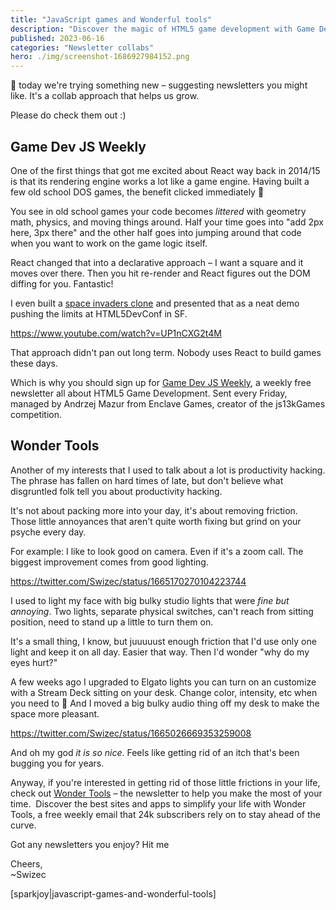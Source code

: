 ```yaml
---
title: "JavaScript games and Wonderful tools"
description: "Discover the magic of HTML5 game development with Game Dev JS Weekly and level up your productivity by eliminating daily frictions with Wonder Tools"
published: 2023-06-16
categories: "Newsletter collabs"
hero: ./img/screenshot-1686927984152.png
---
```


👋 today we're trying something new – suggesting newsletters you might like. It's a collab approach that helps us grow.

Please do check them out :)

## Game Dev JS Weekly

One of the first things that got me excited about React way back in 2014/15 is that its rendering engine works a lot like a game engine. Having built a few old school DOS games, the benefit clicked immediately 🤩

You see in old school games your code becomes _littered_ with geometry math, physics, and moving things around. Half your time goes into "add 2px here, 3px there" and the other half goes into jumping around that code when you want to work on the game logic itself.

React changed that into a declarative approach – I want a square and it moves over there. Then you hit re-render and React figures out the DOM diffing for you. Fantastic!

I even built a [space invaders clone](https://github.com/Swizec/space-invaders) and presented that as a neat demo pushing the limits at HTML5DevConf in SF.

https://www.youtube.com/watch?v=UP1nCXG2t4M

That approach didn't pan out long term. Nobody uses React to build games these days.

Which is why you should sign up for [Game Dev JS Weekly](https://gamedevjsweekly.com/?utm_source=swizec), a weekly free newsletter all about HTML5 Game Development. Sent every Friday, managed by Andrzej Mazur from Enclave Games, creator of the js13kGames competition.

## Wonder Tools

Another of my interests that I used to talk about a lot is productivity hacking. The phrase has fallen on hard times of late, but don't believe what disgruntled folk tell you about productivity hacking.

It's not about packing more into your day, it's about removing friction. Those little annoyances that aren't quite worth fixing but grind on your psyche every day.

For example: I like to look good on camera. Even if it's a zoom call. The biggest improvement comes from good lighting.

https://twitter.com/Swizec/status/1665170270104223744

I used to light my face with big bulky studio lights that were _fine but annoying_. Two lights, separate physical switches, can't reach from sitting position, need to stand up a little to turn them on.

It's a small thing, I know, but juuuuust enough friction that I'd use only one light and keep it on all day. Easier that way. Then I'd wonder "why do my eyes hurt?"

A few weeks ago I upgraded to Elgato lights you can turn on an customize with a Stream Deck sitting on your desk. Change color, intensity, etc when you need to 🤩 And I moved a big bulky audio thing off my desk to make the space more pleasant.

https://twitter.com/Swizec/status/1665026669353259008

And oh my god _it is so nice_. Feels like getting rid of an itch that's been bugging you for years.

Anyway, if you're interested in getting rid of those little frictions in your life, check out [Wonder Tools](https://wondertools.substack.com/?utm_medium=newsletter&utm_source=swizec) – the newsletter to help you make the most of your time. 
Discover the best sites and apps to simplify your life with Wonder Tools, a free weekly email that 24k subscribers rely on to stay ahead of the curve.

Got any newsletters you enjoy? Hit me

Cheers,<br/>
~Swizec

[sparkjoy|javascript-games-and-wonderful-tools]
